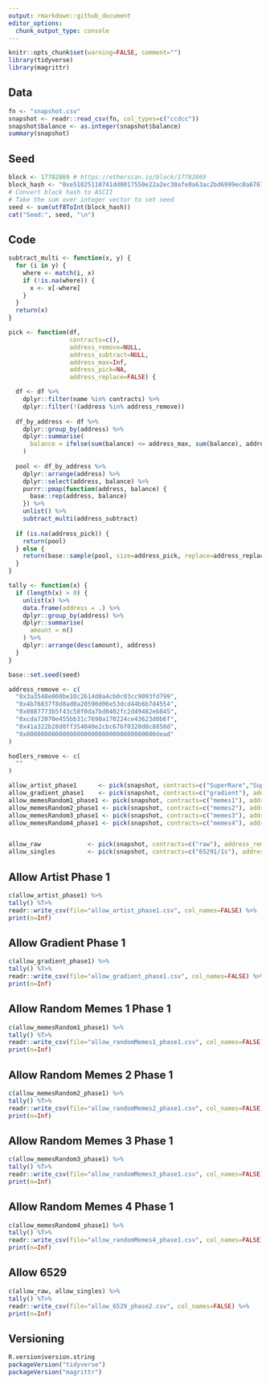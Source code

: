 ```yaml
---
output: rmarkdown::github_document
editor_options: 
  chunk_output_type: console
---
```


<!-- README.md is generated from README.Rmd. Please edit that file -->

```r
knitr::opts_chunk$set(warning=FALSE, comment="")
library(tidyverse)
library(magrittr)
```

## Data
```r
fn <- "snapshot.csv"
snapshot <- readr::read_csv(fn, col_types=c("ccdcc"))
snapshot$balance <- as.integer(snapshot$balance)
summary(snapshot)
```

## Seed
```r
block <- 17782869 # https://etherscan.io/block/17782869
block_hash <- "0xe51025110741dd0017550e22a2ec30afe0a63ac2bd6999ec0a67671f505f64b3"
# Convert block hash to ASCII
# Take the sum over integer vector to set seed
seed <- sum(utf8ToInt(block_hash))
cat("Seed:", seed, "\n")
```

## Code
```r
subtract_multi <- function(x, y) {
  for (i in y) {
    where <- match(i, x)
    if (!is.na(where)) {
      x <- x[-where]
    }
  }
  return(x)
}

pick <- function(df,
                 contracts=c(),
                 address_remove=NULL,
                 address_subtract=NULL,
                 address_max=Inf,
                 address_pick=NA,
                 address_replace=FALSE) {

  df <- df %>%
    dplyr::filter(name %in% contracts) %>%
    dplyr::filter(!(address %in% address_remove))
  
  df_by_address <- df %>%
    dplyr::group_by(address) %>%
    dplyr::summarise(
      balance = ifelse(sum(balance) <= address_max, sum(balance), address_max)
    )
  
  pool <- df_by_address %>%
    dplyr::arrange(address) %>%
    dplyr::select(address, balance) %>%
    purrr::pmap(function(address, balance) {
      base::rep(address, balance)
    }) %>%
    unlist() %>%
    subtract_multi(address_subtract)
  
  if (is.na(address_pick)) {
    return(pool)
  } else {
    return(base::sample(pool, size=address_pick, replace=address_replace))
  }
}

tally <- function(x) {
  if (length(x) > 0) {
    unlist(x) %>%
    data.frame(address = .) %>%
    dplyr::group_by(address) %>%
    dplyr::summarise(
      amount = n()
    ) %>%
    dplyr::arrange(desc(amount), address)
  }
}
```

```r
base::set.seed(seed)

address_remove <- c(
  "0x3a3548e060be10c2614d0a4cb0c03cc9093fd799",
  "0x4b76837f8d8ad0a28590d06e53dcd44b6b7d4554",
  "0x0887773b5f43c58f0da7bd0402fc2d49482eb845",
  "0xcda72070e455bb31c7690a170224ce43623d0b6f",
  "0x41a322b28d0ff354040e2cbc676f0320d8c8850d",
  "0x000000000000000000000000000000000000dead"
)

hodlers_remove <- c(
  ""
)

allow_artist_phase1      <- pick(snapshot, contracts=c("SuperRare","SuperRare2","SuperRare3","Foundation","ModernRenaissanceFrens","Noble"), address_remove=address_remove,address_max=1)
allow_gradient_phase1    <- pick(snapshot, contracts=c("gradient"), address_max=1)
allow_memesRandom1_phase1 <- pick(snapshot, contracts=c("memes1"), address_remove=address_remove,address_pick=100,address_max=1)
allow_memesRandom2_phase1 <- pick(snapshot, contracts=c("memes2"), address_remove=address_remove,address_pick=100,address_max=1)
allow_memesRandom3_phase1 <- pick(snapshot, contracts=c("memes3"), address_remove=address_remove,address_pick=100,address_max=1)
allow_memesRandom4_phase1 <- pick(snapshot, contracts=c("memes4"), address_remove=address_remove,address_pick=100,address_max=1)


allow_raw             <- pick(snapshot, contracts=c("raw"), address_remove=address_remove,address_max=1)
allow_singles         <- pick(snapshot, contracts=c("65291/1s"), address_remove=address_remove,address_max=1)


```




## Allow Artist Phase 1
```r
c(allow_artist_phase1) %>%
tally() %T>%
readr::write_csv(file="allow_artist_phase1.csv", col_names=FALSE) %>%
print(n=Inf)
```

## Allow Gradient Phase 1
```r
c(allow_gradient_phase1) %>%
tally() %T>%
readr::write_csv(file="allow_gradient_phase1.csv", col_names=FALSE) %>%
print(n=Inf)
```

## Allow Random Memes 1 Phase 1
```r
c(allow_memesRandom1_phase1) %>%
tally() %T>%
readr::write_csv(file="allow_randomMemes1_phase1.csv", col_names=FALSE) %>%
print(n=Inf)
```

## Allow Random Memes 2 Phase 1
```r
c(allow_memesRandom2_phase1) %>%
tally() %T>%
readr::write_csv(file="allow_randomMemes2_phase1.csv", col_names=FALSE) %>%
print(n=Inf)
```

## Allow Random Memes 3 Phase 1
```r
c(allow_memesRandom3_phase1) %>%
tally() %T>%
readr::write_csv(file="allow_randomMemes3_phase1.csv", col_names=FALSE) %>%
print(n=Inf)
```

## Allow Random Memes 4 Phase 1
```r
c(allow_memesRandom4_phase1) %>%
tally() %T>%
readr::write_csv(file="allow_randomMemes4_phase1.csv", col_names=FALSE) %>%
print(n=Inf)
```




## Allow 6529
```r
c(allow_raw, allow_singles) %>%
tally() %T>%
readr::write_csv(file="allow_6529_phase2.csv", col_names=FALSE) %>%
print(n=Inf)
```


## Versioning
```r
R.version$version.string
packageVersion("tidyverse")
packageVersion("magrittr")
```
